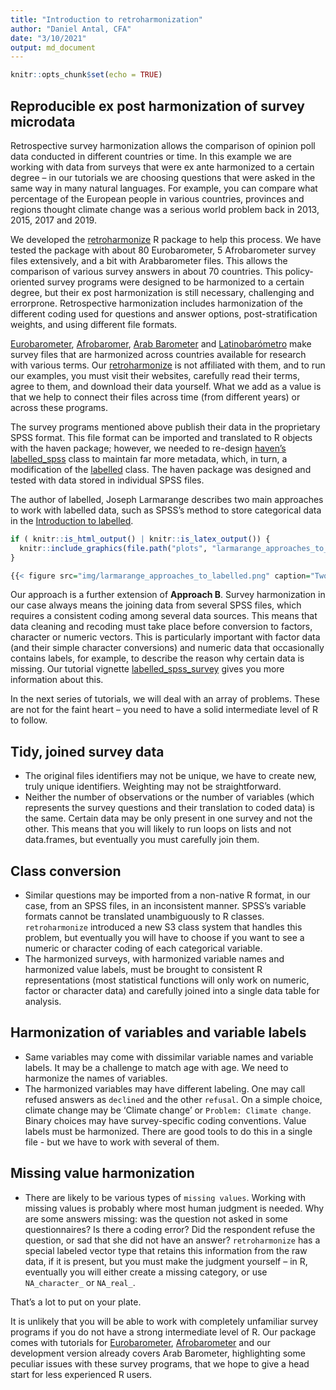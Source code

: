 ```yaml
---
title: "Introduction to retroharmonization"
author: "Daniel Antal, CFA"
date: "3/10/2021"
output: md_document
---
```


```r
knitr::opts_chunk$set(echo = TRUE)
```

## Reproducible ex post harmonization of survey microdata

Retrospective survey harmonization allows the comparison of opinion poll data conducted in different countries or time.  In this example we are working with data from surveys that were ex ante harmonized to a certain degree – in our tutorials we are choosing questions that were asked in the same way in many natural languages.  For example, you can compare what percentage of the European people in various countries, provinces and regions thought climate change was a serious world problem back in 2013, 2015, 2017 and 2019.

We developed the [retroharmonize](https://retroharmonize.dataobservatory.eu/) R package to help this process.  We have tested the package with about 80 Eurobarometer, 5 Afrobarometer survey files extensively, and a bit with Arabbarometer files.  This allows the comparison of various survey answers in about 70 countries. This policy-oriented survey programs were designed to be harmonized to a certain degree, but their ex post harmonization is still necessary, challenging and errorprone. Retrospective harmonization includes harmonization of the different coding used for questions and answer options,  post-stratification weights, and using different file formats.

[Eurobarometer](https://ec.europa.eu/commfrontoffice/publicopinion/index.cfm), [Afrobaromer](https://www.afrobarometer.org/), [Arab Barometer](https://www.arabbarometer.org/) and [Latinobarómetro](https://www.latinobarometro.org/lat.jsp) make survey files that are harmonized across countries available for research with various terms. Our [retroharmonize](https://retroharmonize.dataobservatory.eu/) is not affiliated with them, and to run our examples, you must visit their websites, carefully read their terms, agree to them, and download their data yourself. What we add as a value is that we help to connect their files across time (from different years) or across these programs.

The survey programs mentioned above publish their data in the proprietary SPSS format.  This file format can be imported and translated to R objects with the haven package; however, we needed to re-design [haven’s](https://haven.tidyverse.org/) [labelled_spss](https://haven.tidyverse.org/reference/labelled_spss.html) class to maintain far more metadata, which, in turn, a modification of the [labelled]() class.  The haven package was designed and tested with data stored in individual SPSS files.

The author of labelled, Joseph Larmarange describes two main approaches to work with labelled data, such as SPSS's method to store categorical data in the [Introduction to labelled](http://larmarange.github.io/labelled/articles/intro_labelled.html). 

```r

if ( knitr::is_html_output() | knitr::is_latex_output()) {
  knitr::include_graphics(file.path("plots", "larmarange_approaches_to_labelled.png"))
}
```

```r
{{< figure src="img/larmarange_approaches_to_labelled.png" caption="Two main approaches of labelled data conversion." numbered="true" >}}
```

Our approach is a further extension of **Approach B**. Survey harmonization in our case always means the joining data from several SPSS files, which requires a consistent coding among several data sources.  This means that data cleaning and recoding must take place before conversion to factors, character or numeric vectors. This is particularly important with factor data (and their simple character conversions) and numeric data that occasionally contains labels, for example, to describe the reason why certain data is missing. Our tutorial vignette [labelled_spss_survey](https://retroharmonize.dataobservatory.eu/articles/labelled_spss_survey.html) gives you more information about this.

In the next series of tutorials, we will deal with an array of problems. These are not for the faint heart – you need to have a solid intermediate level of R to follow.

## Tidy, joined survey data 
-	The original files identifiers may not be unique, we have to create new, truly unique identifiers. Weighting may not be straightforward.
-	Neither the number of observations or the number of variables (which represents the survey questions and their translation to coded data) is the same.  Certain data may be only present in one survey and not the other. This means that you will likely to run loops on lists and not data.frames, but eventually you must carefully join them. 

## Class conversion 
-	Similar questions may be imported from a non-native R format, in our case, from an SPSS files, in an inconsistent manner.  SPSS’s variable formats cannot be translated unambiguously to R classes. `retroharmonize` introduced a new S3 class system that handles this problem, but eventually you will have to choose if you want to see a numeric or character coding of each categorical variable.
-	The harmonized surveys, with harmonized variable names and harmonized value labels, must be brought to consistent R representations (most statistical functions will only work on numeric, factor or character data) and carefully joined into a single data table for analysis.

## Harmonization of variables and variable labels
-	Same variables may come with dissimilar variable names and variable labels.  It may be a challenge to match age with age. We need to harmonize the names of variables.
-	The harmonized variables may have different labeling.  One may call refused answers as `declined` and the other `refusal`.  On a simple choice, climate change may be ‘Climate change’  or `Problem: Climate change`. Binary choices may have survey-specific coding conventions. Value labels must be harmonized. There are good tools to do this in a single file - but we have to work with several of them. 


## Missing value harmonization
-	There are likely to be various types of `missing values`.  Working with missing values is probably where most human judgment is needed.  Why are some answers missing: was the question not asked in some questionnaires?  Is there a coding error?  Did the respondent refuse the question, or sad that she did not have an answer?   `retroharmonize` has a special labeled vector type that retains this information from the raw data, if it is present, but you must make the judgment yourself – in R, eventually you will either create a missing category, or use `NA_character_` or `NA_real_`.


That’s a lot to put on your plate.  

It is unlikely that you will be able to work with completely unfamiliar survey programs if you do not have a strong intermediate level of R.  Our package comes with tutorials for [Eurobarometer](https://retroharmonize.dataobservatory.eu/articles/eurobarometer.html), [Afrobarometer](https://retroharmonize.dataobservatory.eu/articles/afrobarometer.html) and our development version already covers Arab Barometer, highlighting some peculiar issues with these survey programs, that we hope to give a head start for less experienced R users.
